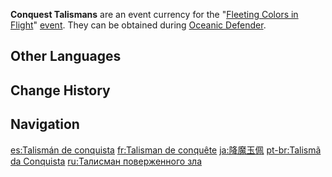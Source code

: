 {{Item Infobox
|id           = 000139
|image        = Item Conquest Talisman.png
|type         = Event Items
|group        = Event Currencies
|event        = Fleeting Colors in Flight
|quality      = 4
|description  = A strange talisman that appeared out of nowhere on your person. You can still feel powerful emotions emanating vaguely from this talisman when you hold it tight...
|source1      = [[Fleeting Colors in Flight]] Event: [[Fleeting Colors in Flight/Oceanic Defender|Oceanic Defender]]
}}
'''Conquest Talismans''' are an event currency for the "[[Fleeting Colors in Flight]]" [[event]]. They can be obtained during [[Fleeting Colors in Flight/Oceanic Defender|Oceanic Defender]].

==Other Languages==
{{Other Languages
|en      = Conquest Talisman
|zhs     = 降魔玉符
|zhs_rm  = Jiàngmó Yùfú
|zht     = 降魔玉符
|zht_rm  = Jiàngmó Yùfú
|zh_tl   = Demon Conquering Jade Talisman
|ja      = 降魔玉佩
|ja_rm   = Kouma Gyokuhai
|ja_tl   = Demon Conquering Jade Talisman
|ko      = 항마의 옥 장신구
|ko_rm   = Hangma-ui Ok Jangsin'gu
|ko_tl   = Demon Conquering Jade Talisman
|es      = Talismán de conquista
|es_tl   = Talisman of Conquest
|fr      = Talisman de conquête
|fr_tl   = Conquest Talisman
|ru      = Талисман поверженного зла
|ru_tl   = Conquered Evil Talisman
|th      = Conquest Talisman
|vi      = Bùa Hàng Ma
|vi_tl   = 
|de      = Eroberungstalisman
|de_tl   = Conquest Talisman
|id      = Conquest Talisman
|pt      = Talismã da Conquista
|pt_tl   = 
}}

==Change History==
{{Change History|2.4}}

==Navigation==
{{Precious Navbox|Currency}}

[[es:Talismán de conquista]]
[[fr:Talisman de conquête]]
[[ja:降魔玉佩]]
[[pt-br:Talismã da Conquista]]
[[ru:Талисман поверженного зла]]